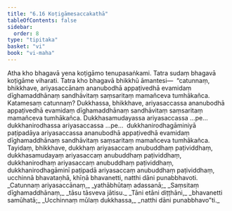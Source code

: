 ```yaml
---
title: "6.16 Koṭigāmesaccakathā"
tableOfContents: false
sidebar:
  order: 8
type: "tipitaka"
basket: "vi"
book: "vi-maha"
---
```



<DynamicBreadcrumb />

<Division number="287" book="vi-maha" bookNo="3" page="325">

<Paragraph number="1309" book="vi-maha">
Atha kho bhagavā yena koṭigāmo tenupasaṅkami. Tatra sudaṃ bhagavā koṭigāme viharati. Tatra kho bhagavā bhikkhū āmantesi—  “catunnaṃ, bhikkhave, ariyasaccānaṃ ananubodhā appaṭivedhā evamidaṃ dīghamaddhānaṃ sandhāvitaṃ saṃsaritaṃ mamañceva tumhākañca. Katamesaṃ catunnaṃ? Dukkhassa, bhikkhave, ariyasaccassa ananubodhā appaṭivedhā evamidaṃ dīghamaddhānaṃ sandhāvitaṃ saṃsaritaṃ mamañceva tumhākañca. Dukkhasamudayassa ariyasaccassa …pe…  dukkhanirodhassa ariyasaccassa …pe…  dukkhanirodhagāminiyā paṭipadāya ariyasaccassa ananubodhā appaṭivedhā evamidaṃ dīghamaddhānaṃ sandhāvitaṃ saṃsaritaṃ mamañceva tumhākañca. Tayidaṃ, bhikkhave, dukkhaṃ ariyasaccaṃ anubuddhaṃ paṭividdhaṃ, dukkhasamudayaṃ ariyasaccaṃ anubuddhaṃ paṭividdhaṃ, dukkhanirodhaṃ ariyasaccaṃ anubuddhaṃ paṭividdhaṃ, dukkhanirodhagāminī paṭipadā ariyasaccaṃ anubuddhaṃ paṭividdhaṃ, ucchinnā bhavataṇhā, khīṇā bhavanetti, natthi dāni punabbhavoti.
</Paragraph>

<Paragraph number="1310" type="verses" book="vi-maha">
_Catunnaṃ ariyasaccānaṃ,_  
_yathābhūtaṃ adassanā;_  
_Saṃsitaṃ dīghamaddhānaṃ,_  
_tāsu tāsveva jātisu._  

</Paragraph>

<Paragraph number="1311" type="verses" book="vi-maha">
_Tāni etāni diṭṭhāni,_  
_bhavanetti samūhatā;_  
_Ucchinnaṃ mūlaṃ dukkhassa,_  
_natthi dāni punabbhavo”ti._
</Paragraph>
</Division>